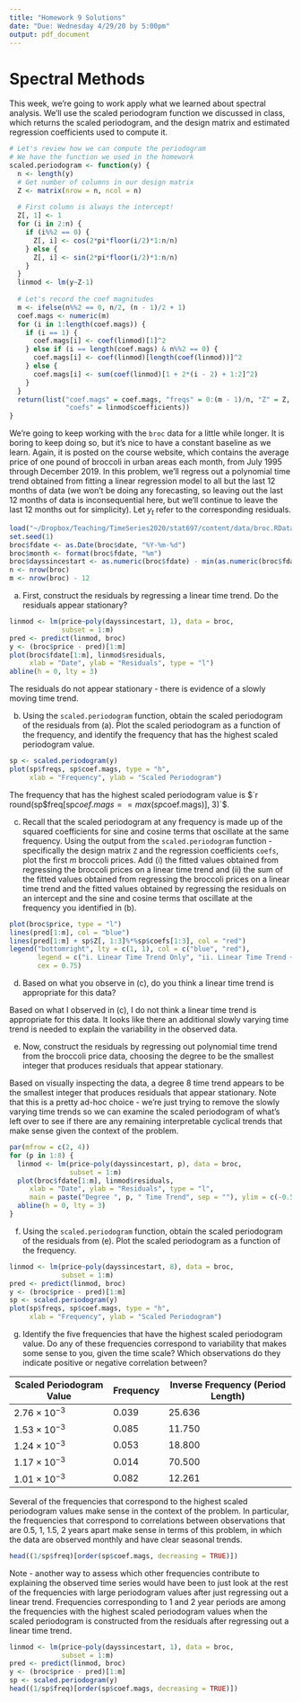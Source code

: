 ```yaml
---
title: "Homework 9 Solutions"
date: "Due: Wednesday 4/29/20 by 5:00pm"
output: pdf_document
---
```


# Spectral Methods

This week, we're going to work apply what we learned about spectral analysis. We'll use the scaled periodogram function we discussed in class, which returns the scaled periodogram, and the design matrix and estimated regression coefficients used to compute it.
```r
# Let's review how we can compute the periodogram
# We have the function we used in the homework
scaled.periodogram <- function(y) {
  n <- length(y)
  # Get number of columns in our design matrix
  Z <- matrix(nrow = n, ncol = n)
  
  # First column is always the intercept!
  Z[, 1] <- 1
  for (i in 2:n) {
    if (i%%2 == 0) {
      Z[, i] <- cos(2*pi*floor(i/2)*1:n/n)
    } else {
      Z[, i] <- sin(2*pi*floor(i/2)*1:n/n)
    }
  }
  linmod <- lm(y~Z-1)
  
  # Let's record the coef magnitudes
  m <- ifelse(n%%2 == 0, n/2, (n - 1)/2 + 1)
  coef.mags <- numeric(m)
  for (i in 1:length(coef.mags)) {
    if (i == 1) {
      coef.mags[i] <- coef(linmod)[1]^2
    } else if (i == length(coef.mags) & n%%2 == 0) {
      coef.mags[i] <- coef(linmod)[length(coef(linmod))]^2
    } else {
      coef.mags[i] <- sum(coef(linmod)[1 + 2*(i - 2) + 1:2]^2)
    }
  }
  return(list("coef.mags" = coef.mags, "freqs" = 0:(m - 1)/n, "Z" = Z,
              "coefs" = linmod$coefficients))
}
```
We're going to keep working with the `broc` data for a little while longer. It is boring to keep doing so, but it's nice to have a constant baseline as we learn. Again, it is posted on the course website, which contains the average price of one pound of broccoli in urban areas each month, from July 1995 through December 2019.
In this problem, we'll regress out a polynomial time trend obtained from fitting a linear regression model to all but the last 12 months of data (we won't be doing any forecasting, so leaving out the last 12 months of data is inconsequential here, but we'll continue to leave the last 12 months out for simplicity). Let $y_t$ refer to the corresponding residuals.

```r
load("~/Dropbox/Teaching/TimeSeries2020/stat697/content/data/broc.RData")
set.seed(1)
broc$fdate <- as.Date(broc$date, "%Y-%m-%d")
broc$month <- format(broc$fdate, "%m")
broc$dayssincestart <- as.numeric(broc$fdate) - min(as.numeric(broc$fdate))
n <- nrow(broc)
m <- nrow(broc) - 12
```

(a) First, construct the residuals by regressing a linear time trend. Do the residuals appear stationary?

\color{blue}
```r
linmod <- lm(price~poly(dayssincestart, 1), data = broc,
             subset = 1:m)
pred <- predict(linmod, broc)
y <- (broc$price - pred)[1:m]
plot(broc$fdate[1:m], linmod$residuals,
     xlab = "Date", ylab = "Residuals", type = "l")
abline(h = 0, lty = 3)
```
The residuals do not appear stationary - there is evidence of a slowly moving time trend.

\color{black}

(b) Using the `scaled.periodogram` function, obtain the scaled periodogram of the residuals from (a). Plot the scaled periodogram as a function of the frequency, and identify the frequency that has the highest scaled periodogram value.

\color{blue}
```r
sp <- scaled.periodogram(y)
plot(sp$freqs, sp$coef.mags, type = "h",
     xlab = "Frequency", ylab = "Scaled Periodogram")
```
The frequency that has the highest scaled periodogram value is $`r round(sp$freq[sp$coef.mags == max(sp$coef.mags)], 3)`$.

\color{black}

(c) Recall that the scaled periodogram at any frequency is made up of the squared coefficients for sine and cosine terms that oscillate at the same frequency. Using the output from the `scaled.periodogram` function - specifically the design matrix `Z` and the regression coefficients `coefs`, plot the first $m$ broccoli prices. Add (i) the fitted values obtained from regressing the broccoli prices on a linear time trend and (ii) the sum of the fitted values obtained from regressing the broccoli prices on a linear time trend and the fitted values obtained by regressing the residuals on an intercept and the sine and cosine terms that oscillate at the frequency you identified in (b).

\color{blue}
```r
plot(broc$price, type = "l")
lines(pred[1:m], col = "blue")
lines(pred[1:m] + sp$Z[, 1:3]%*%sp$coefs[1:3], col = "red")
legend("bottomright", lty = c(1, 1), col = c("blue", "red"),
       legend = c("i. Linear Time Trend Only", "ii. Linear Time Trend + Sine and Cosine"),
       cex = 0.75)
```

\color{black}

(d) Based on what you observe in (c), do you think a linear time trend is appropriate for this data?

\color{blue}
Based on what I observed in (c), I do not think a linear time trend is appropriate for this data. It looks like there an additional slowly varying time trend is needed to explain the variability in the observed data.
\color{black}

(e) Now, construct the residuals by regressing out polynomial time trend from the broccoli price data, choosing the degree to be the smallest integer that produces residuals that appear stationary. 

\color{blue}
Based on visually inspecting the data, a degree $8$ time trend appears to be the smallest integer that produces residuals that appear stationary. Note that this is a pretty ad-hoc choice - we're just trying to remove the slowly varying time trends so we can examine the scaled periodogram of what's left over to see if there are any remaining interpretable cyclical trends that make sense given the context of the problem.
```r
par(mfrow = c(2, 4))
for (p in 1:8) {
  linmod <- lm(price~poly(dayssincestart, p), data = broc,
               subset = 1:m)
  plot(broc$fdate[1:m], linmod$residuals,
     xlab = "Date", ylab = "Residuals", type = "l",
     main = paste("Degree ", p, " Time Trend", sep = ""), ylim = c(-0.5, 0.5))
  abline(h = 0, lty = 3)
}
```
\color{black}

(f) Using the `scaled.periodogram` function, obtain the scaled periodogram of the residuals from (e). Plot the scaled periodogram as a function of the frequency.

\color{blue}
```r
linmod <- lm(price~poly(dayssincestart, 8), data = broc,
             subset = 1:m)
pred <- predict(linmod, broc)
y <- (broc$price - pred)[1:m]
sp <- scaled.periodogram(y)
plot(sp$freqs, sp$coef.mags, type = "h",
     xlab = "Frequency", ylab = "Scaled Periodogram")
```
\color{black}

(g) Identify the five frequencies that have the highest scaled periodogram value. Do any of these frequencies correspond to variability that makes some sense to you, given the time scale? Which observations do they indicate positive or negative correlation between?

\color{blue}
Scaled Periodogram Value | Frequency | Inverse Frequency (Period Length)
-------------------------|-----------|---------------------------------
$2.76\times 10^{-3}$ | $0.039$ | $25.636$
$1.53\times 10^{-3}$ | $0.085$ | $11.750$
$1.24\times 10^{-3}$ | $0.053$ | $18.800$
$1.17\times 10^{-3}$ | $0.014$ | $70.500$
$1.01\times 10^{-3}$ | $0.082$ | $12.261$

Several of the frequencies that correspond to the highest scaled periodogram values make sense in the context of the problem. In particular, the frequencies that correspond to correlations between observations that are $0.5$, $1$, $1.5$, $2$ years apart make sense in terms of this problem, in which the data are observed monthly and have clear seasonal trends.

```r
head((1/sp$freq)[order(sp$coef.mags, decreasing = TRUE)])
```

Note - another way to assess which other frequencies contribute to explaining the observed time series would have been to just look at the rest of the frequencies with large periodogram values after just regressing out a linear trend. Frequencies corresponding to 1 and 2 year periods are among the frequencies with the highest scaled periodogram values when the scaled periodogram is constructed from the residuals after regressing out a linear time trend.

```r
linmod <- lm(price~poly(dayssincestart, 1), data = broc,
             subset = 1:m)
pred <- predict(linmod, broc)
y <- (broc$price - pred)[1:m]
sp <- scaled.periodogram(y)
head((1/sp$freq)[order(sp$coef.mags, decreasing = TRUE)])
```

\color{black}

